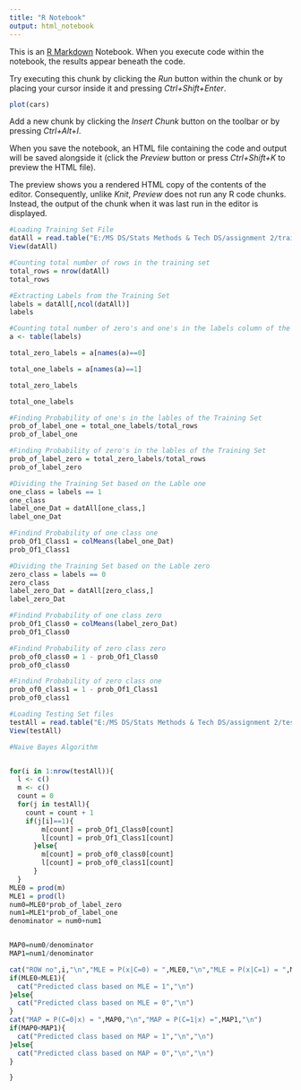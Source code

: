 ---
title: "R Notebook"
output: html_notebook
---

This is an [R Markdown](http://rmarkdown.rstudio.com) Notebook. When you execute code within the notebook, the results appear beneath the code. 

Try executing this chunk by clicking the *Run* button within the chunk or by placing your cursor inside it and pressing *Ctrl+Shift+Enter*. 

```{r}
plot(cars)
```

Add a new chunk by clicking the *Insert Chunk* button on the toolbar or by pressing *Ctrl+Alt+I*.

When you save the notebook, an HTML file containing the code and output will be saved alongside it (click the *Preview* button or press *Ctrl+Shift+K* to preview the HTML file).

The preview shows you a rendered HTML copy of the contents of the editor. Consequently, unlike *Knit*, *Preview* does not run any R code chunks. Instead, the output of the chunk when it was last run in the editor is displayed.








```{r}

#Loading Training Set File
datAll = read.table("E:/MS DS/Stats Methods & Tech DS/assignment 2/trainData.txt", quote="\"", comment.char="")
View(datAll)
```




```{r}
#Counting total number of rows in the training set
total_rows = nrow(datAll)
total_rows
```



```{r}
#Extracting Labels from the Training Set
labels = datAll[,ncol(datAll)]
labels
```
```{r}
#Counting total number of zero's and one's in the labels column of the training set
a <- table(labels)

total_zero_labels = a[names(a)==0]

total_one_labels = a[names(a)==1]

total_zero_labels

total_one_labels
```



```{r}
#Finding Probability of one's in the lables of the Training Set
prob_of_label_one = total_one_labels/total_rows
prob_of_label_one
```

```{r}
#Finding Probability of zero's in the lables of the Training Set
prob_of_label_zero = total_zero_labels/total_rows
prob_of_label_zero
```

```{r}
#Dividing the Training Set based on the Lable one
one_class = labels == 1
one_class
label_one_Dat = datAll[one_class,]
label_one_Dat
```
```{r}
#Findind Probability of one class one
prob_Of1_Class1 = colMeans(label_one_Dat)	
prob_Of1_Class1

```
```{r}
#Dividing the Training Set based on the Lable zero
zero_class = labels == 0
zero_class
label_zero_Dat = datAll[zero_class,]
label_zero_Dat
```
```{r}
#Findind Probability of one class zero
prob_Of1_Class0 = colMeans(label_zero_Dat)	
prob_Of1_Class0
```
```{r}
#Findind Probability of zero class zero
prob_of0_class0 = 1 - prob_Of1_Class0
prob_of0_class0
```
```{r}
#Findind Probability of zero class one
prob_of0_class1 = 1 - prob_Of1_Class1
prob_of0_class1
```

```{r}
#Loading Testing Set files
testAll = read.table("E:/MS DS/Stats Methods & Tech DS/assignment 2/testData.txt", quote="\"", comment.char="")
View(testAll)
```






```{r}
#Naive Bayes Algorithm


for(i in 1:nrow(testAll)){
  l <- c()
  m <- c()
  count = 0
  for(j in testAll){
    count = count + 1
    if(j[i]==1){
        m[count] = prob_Of1_Class0[count]
        l[count] = prob_Of1_Class1[count]
      }else{
        m[count] = prob_of0_class0[count]
        l[count] = prob_of0_class1[count]
      }
  }
MLE0 = prod(m)
MLE1 = prod(l)
num0=MLE0*prob_of_label_zero
num1=MLE1*prob_of_label_one
denominator = num0+num1


MAP0=num0/denominator
MAP1=num1/denominator

cat("ROW no",i,"\n","MLE = P(x|C=0) = ",MLE0,"\n","MLE = P(x|C=1) = ",MLE1,"\n")
if(MLE0<MLE1){
  cat("Predicted class based on MLE = 1","\n")
}else{
  cat("Predicted class based on MLE = 0","\n")
}
cat("MAP = P(C=0|x) = ",MAP0,"\n","MAP = P(C=1|x) =",MAP1,"\n")
if(MAP0<MAP1){
  cat("Predicted class based on MAP = 1","\n","\n")
}else{
  cat("Predicted class based on MAP = 0","\n","\n")
} 

}
 
   
 
```

